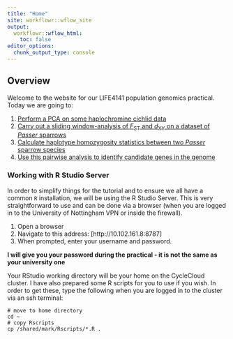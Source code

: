 ```yaml
---
title: "Home"
site: workflowr::wflow_site
output:
  workflowr::wflow_html:
    toc: false
editor_options:
  chunk_output_type: console
---
```


## Overview

Welcome to the website for our LIFE4141 population genomics practical. Today we are going to:

1. [Perform a PCA on some haplochromine cichlid data](practical1.html)
2. [Carry out a sliding window-analysis of *F*<sub>ST</sub> and *d*<sub>XY</sub> on a dataset of *Passer* sparrows](practical2.html)
3. [Calculate haplotype homozygosity statistics between two *Passer* sparrow species](practical3.html)
4. [Use this pairwise analysis to identify candidate genes in the genome](practical4.html)

### Working with R Studio Server

In order to simplify things for the tutorial and to ensure we all have a common `R` installation, we will be using the R Studio Server. This is very straightforward to use and can be done via a browser (when you are logged in to the University of Nottingham VPN or inside the firewall).

1. Open a browser
2. Navigate to this address: [http://10.102.161.8:8787]
3. When prompted, enter your username and password.

**I will give you your password during the practical - it is not the same as your university one**

Your RStudio working directory will be your home on the CycleCloud cluster. I have also prepared some R scripts for you to use if you wish. In order to get these, type the following when you are logged in to the cluster via an ssh terminal:

```shell
# move to home directory
cd ~
# copy Rscripts
cp /shared/mark/Rscripts/*.R .
```

